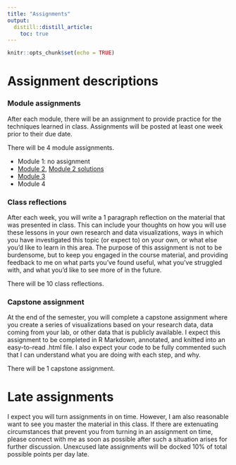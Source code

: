 ```yaml
---
title: "Assignments"
output:
  distill::distill_article:
    toc: true
---
```


```r
knitr::opts_chunk$set(echo = TRUE)
```

# Assignment descriptions 
### Module assignments
After each module, there will be an assignment to provide practice for the techniques learned in class. Assignments will be posted at least one week prior to their due date.

There will be 4 module assignments.

- Module 1: no assignment 
- [Module 2](assignments/module_2.html), [Module 2 solutions](assignments/module_2_answers.html)
- [Module 3](assignments/module_3.html)
- Module 4

### Class reflections
After each week, you will write a 1 paragraph reflection on the material that was presented in class. This can include your thoughts on how you will use these lessons in your own research and data visualizations, ways in which you have investigated this topic (or expect to) on your own, or what else you’d like to learn in this area. The purpose of this assignment is not to be burdensome, but to keep you engaged in the course material, and providing feedback to me on what parts you’ve found useful, what you’ve struggled with, and what you’d like to see more of in the future.

There will be 10 class reflections.

### Capstone assignment
At the end of the semester, you will complete a capstone assignment where you create a series of visualizations based on your research data, data coming from your lab, or other data that is publicly available. I expect this assignment to be completed in R Markdown, annotated, and knitted into an easy-to-read .html file. I also expect your code to be fully commented such that I can understand what you are doing with each step, and why.

There will be 1 capstone assignment.

# Late assignments
I expect you will turn assignments in on time.  However, I am also reasonable want to see you master the material in this class. If there are extenuating circumstances that prevent you from turning in an assignment on time, please connect with me as soon as possible after such a situation arises for further discussion. Unexcused late assignments will be docked 10% of total possible points per day late.


